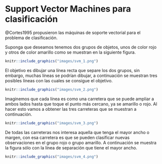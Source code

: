 # Support Vector Machines para clasificación {#svm-clas}
@Cortes1995 propusieron las máquinas de soporte vectorial para el problema de clasificación.

Suponga que deseamos tenemos dos grupos de objetos, unos de color rojo y otros de color amarillo como se muestran en la siguiente figura.

```r
knitr::include_graphics("images/svm_1.png")
```

El objetivo es dibujar una línea recta que separe los dos grupos, sin embargo, muchas líneas se podrían dibujar, a continuación se muestran tres posibles líneas con las cuales se consigue el objetivo.

```r
knitr::include_graphics("images/svm_2.png")
```

Imaginemos que cada línea es como una carretera que se puede ampliar a ambos lados hasta que toque el punto más cercano, ya se amarillo o rojo. Al hacer esto vamos a obtener las tres carreteras que se muestran a continuación.

```r
knitr::include_graphics("images/svm_3.png")
```

De todas las carreteras nos interesa aquella que tenga el mayor ancho o margen, con esa carretera es que se pueden clasificar nuevas observaciones en el grupo rojo o grupo amarillo. A continuación se muestra la figura sólo con la línea de separación que tiene el mayor ancho.

```r
knitr::include_graphics("images/svm_4.png")
```
